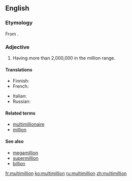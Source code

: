 ==English==

===Etymology===
From {{prefix|multi|million}}.

===Adjective===
{{head|en|adjective}}

# Having more than 2,000,000 in the million range.

====Translations====
{{trans-top|having more than 2,000,000 in the million range.}}
* Finnish: {{t-|fi|monimiljoonainen}}
* French: {{t+|fr|multimillion}}
{{trans-mid}}
* Italian: {{t-|it|multimillione}}
* Russian: {{t+|ru|многомиллионный|tr=mnogomilliónnyj|sc=Cyrl}}
{{trans-bottom}}

====Related terms====
* [[multimillionaire]]
* [[million]]

====See also====
* [[megamillion]]
* [[supermillion]]
* [[billion]]

[[fr:multimillion]]
[[ko:multimillion]]
[[ru:multimillion]]
[[zh:multimillion]]